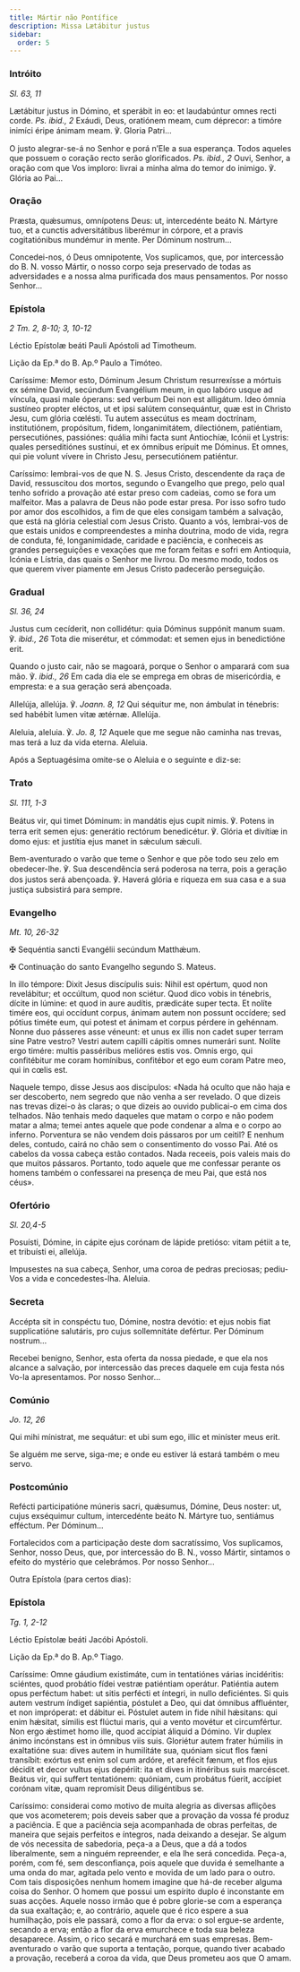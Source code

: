 ```yaml
---
title: Mártir não Pontífice
description: Missa Lætábitur justus
sidebar:
  order: 5
---
```


### Intróito

<em>Sl. 63, 11</em>

<div class="side-by-side not-content">

Lætábitur justus in Dómino, et sperábit in eo: et laudabúntur omnes recti corde. <em>Ps. ibid., 2</em> Exáudi, Deus, oratiónem meam, cum déprecor: a timóre inimíci éripe ánimam meam. ℣. Gloria Patri...

O justo alegrar-se-á no Senhor e porá n’Ele a sua esperança. Todos aqueles que possuem o coração recto serão glorificados. <em>Ps. ibid., 2</em> Ouvi, Senhor, a oração com que Vos imploro: livrai a minha alma do temor do inimigo. ℣. Glória ao Pai...

</div>

### Oração

<div class="side-by-side not-content">

Præsta, quǽsumus, omnípotens Deus: ut, intercedénte beáto <span class="text-red-500">N.</span> Mártyre tuo, et a cunctis adversitátibus liberémur in córpore, et a pravis cogitatiónibus mundémur in mente. Per Dóminum nostrum...

Concedei-nos, ó Deus omnipotente, Vos suplicamos, que, por intercessão do B. <span class="text-red-500">N.</span> vosso Mártir, o nosso corpo seja preservado de todas as adversidades e a nossa alma purificada dos maus pensamentos. Por nosso Senhor...

</div>

### Epístola

<em>2 Tm. 2, 8-10; 3, 10-12</em>

<div class="side-by-side not-content">

Léctio Epístolæ beáti Pauli Apóstoli ad Timotheum.

Lição da Ep.ª do B. Ap.º Paulo a Timóteo.

Caríssime: Memor esto, Dóminum Jesum Christum resurrexísse a mórtuis ex sémine David, secúndum Evangélium meum, in quo labóro usque ad víncula, quasi male óperans: sed verbum Dei non est alligátum. Ideo ómnia sustíneo propter eléctos, ut et ipsi salútem consequántur, quæ est in Christo Jesu, cum glória cœlésti. Tu autem assecútus es meam doctrínam, institutiónem, propósitum, fidem, longanimitátem, dilectiónem, patiéntiam, persecutiónes, passiónes: quália mihi facta sunt Antiochíæ, Icónii et Lystris: quales perseditiónes sustínui, et ex ómnibus erípuit me Dóminus. Et omnes, qui pie volunt vívere in Christo Jesu, persecutiónem patiéntur.

Caríssimo: lembrai-vos de que N. S. Jesus Cristo, descendente da raça de David, ressuscitou dos mortos, segundo o Evangelho que prego, pelo qual tenho sofrido a provação até estar preso com cadeias, como se fora um malfeitor. Mas a palavra de Deus não pode estar presa. Por isso sofro tudo por amor dos escolhidos, a fim de que eles consigam também a salvação, que está na glória celestial com Jesus Cristo. Quanto a vós, lembrai-vos de que estais unidos e compreendestes a minha doutrina, modo de vida, regra de conduta, fé, longanimidade, caridade e paciência, e conheceis as grandes perseguições e vexações que me foram feitas e sofri em Antioquia, Icónia e Lístria, das quais o Senhor me livrou. Do mesmo modo, todos os que querem viver piamente em Jesus Cristo padecerão perseguição.

</div>

### Gradual

<em>Sl. 36, 24</em>

<div class="side-by-side not-content">

Justus cum cecíderit, non collidétur: quia Dóminus suppónit manum suam. ℣. <em>ibid., 26</em> Tota die miserétur, et cómmodat: et semen ejus in benedictióne erit.

Quando o justo cair, não se magoará, porque o Senhor o amparará com sua mão. ℣. <em>ibid., 26</em> Em cada dia ele se emprega em obras de misericórdia, e empresta: e a sua geração será abençoada.

Allelúja, allelúja. ℣. <em>Joann. 8, 12</em> Qui séquitur me, non ámbulat in ténebris: sed habébit lumen vitæ ætérnæ. Allelúja.

Aleluia, aleluia. ℣. <em>Jo. 8, 12</em> Aquele que me segue não caminha nas trevas, mas terá a luz da vida eterna. Aleluia.

</div>

<aside>Após a Septuagésima omite-se o Aleluia e o seguinte e diz-se:</aside>

### Trato

<em>Sl. 111, 1-3</em>

<div class="side-by-side not-content">

Beátus vir, qui timet Dóminum: in mandátis ejus cupit nimis. ℣. Potens in terra erit semen ejus: generátio rectórum benedicétur. ℣. Glória et divítiæ in domo ejus: et justítia ejus manet in sǽculum sǽculi.

Bem-aventurado o varão que teme o Senhor e que põe todo seu zelo em obedecer-lhe. ℣. Sua descendência será poderosa na terra, pois a geração dos justos será abençoada. ℣. Haverá glória e riqueza em sua casa e a sua justiça subsistirá para sempre.

</div>

### Evangelho

<em>Mt. 10, 26-32</em>

<div class="side-by-side not-content">

<span class="cross text-red-500">✠</span> Sequéntia sancti Evangélii secúndum Matthǽum.

<span class="cross text-red-500">✠</span> Continuação do santo Evangelho segundo S. Mateus.

In illo témpore: Dixit Jesus discípulis suis: Nihil est opértum, quod non revelábitur; et occúltum, quod non sciétur. Quod dico vobis in ténebris, dícite in lúmine: et quod in aure audítis, prædicáte super tecta. Et nolíte timére eos, qui occídunt corpus, ánimam autem non possunt occídere; sed pótius timéte eum, qui potest et ánimam et corpus pérdere in gehénnam. Nonne duo pásseres asse véneunt: et unus ex illis non cadet super terram sine Patre vestro? Vestri autem capílli cápitis omnes numerári sunt. Nolíte ergo timére: multis passéribus melióres estis vos. Omnis ergo, qui confitébitur me coram homínibus, confitébor et ego eum coram Patre meo, qui in cœlis est.

Naquele tempo, disse Jesus aos discípulos: «Nada há oculto que não haja e ser descoberto, nem segredo que não venha a ser revelado. O que dizeis nas trevas dizei-o às claras; o que dizeis ao ouvido publicai-o em cima dos telhados. Não tenhais medo daqueles que matam o corpo e não podem matar a alma; temei antes aquele que pode condenar a alma e o corpo ao inferno. Porventura se não vendem dois pássaros por um ceitil? E nenhum deles, contudo, cairá no chão sem o consentimento do vosso Pai. Até os cabelos da vossa cabeça estão contados. Nada receeis, pois valeis mais do que muitos pássaros. Portanto, todo aquele que me confessar perante os homens também o confessarei na presença de meu Pai, que está nos céus».

</div>

### Ofertório

<em>Sl. 20,4-5</em>

<div class="side-by-side not-content">

Posuísti, Dómine, in cápite ejus corónam de lápide pretióso: vitam pétiit a te, et tribuísti ei, allelúja.

Impusestes na sua cabeça, Senhor, uma coroa de pedras preciosas; pediu-Vos a vida e concedestes-lha. Aleluia.

</div>

### Secreta

<div class="side-by-side not-content">

Accépta sit in conspéctu tuo, Dómine, nostra devótio: et ejus nobis fiat supplicatióne salutáris, pro cujus sollemnitáte defértur. Per Dóminum nostrum...

Recebei benigno, Senhor, esta oferta da nossa piedade, e que ela nos alcance a salvação, por intercessão das preces daquele em cuja festa nós Vo-la apresentamos. Por nosso Senhor...

</div>

### Comúnio

<em>Jo. 12, 26</em>

<div class="side-by-side not-content">

Qui mihi mínistrat, me sequátur: et ubi sum ego, illic et miníster meus erit.

Se alguém me serve, siga-me; e onde eu estiver lá estará também o meu servo.

</div>

### Postcomúnio

<div class="side-by-side not-content">

Refécti participatióne múneris sacri, quǽsumus, Dómine, Deus noster: ut, cujus exséquimur cultum, intercedénte beáto <span class="text-red-500">N.</span> Mártyre tuo, sentiámus efféctum. Per Dóminum...

Fortalecidos com a participação deste dom sacratíssimo, Vos suplicamos, Senhor, nosso Deus, que, por intercessão do B. <span class="text-red-500">N.</span>, vosso Mártir, sintamos o efeito do mystério que celebrámos. Por nosso Senhor...

</div>

Outra Epístola (para certos dias):

### Epístola

<em>Tg. 1, 2-12</em>

<div class="side-by-side not-content">

Léctio Epístolæ beáti Jacóbi Apóstoli.

Lição da Ep.ª do B. Ap.º Tiago.

Caríssime: Omne gáudium existimáte, cum in tentatiónes várias incidéritis: sciéntes, quod probátio fídei vestræ patiéntiam operátur. Patiéntia autem opus perféctum habet: ut sitis perfécti et íntegri, in nullo deficiéntes. Si quis autem vestrum índiget sapiéntia, póstulet a Deo, qui dat ómnibus affluénter, et non impróperat: et dábitur ei. Póstulet autem in fide nihil hǽsitans: qui enim hǽsitat, símilis est flúctui maris, qui a vento movétur et circumfértur. Non ergo ǽstimet homo ille, quod accípiat áliquid a Dómino. Vir duplex ánimo incónstans est in ómnibus viis suis. Gloriétur autem frater húmilis in exaltatióne sua: dives autem in humilitáte sua, quóniam sicut flos fæni transíbit: exórtus est enim sol cum ardóre, et arefécit fænum, et flos ejus décidit et decor vultus ejus depériit: ita et dives in itinéribus suis marcéscet. Beátus vir, qui suffert tentatiónem: quóniam, cum probátus fúerit, accípiet corónam vitæ, quam repromísit Deus diligéntibus se.

Caríssimo: considerai como motivo de muita alegria as diversas aflições que vos acometerem; pois deveis saber que a provação da vossa fé produz a paciência. E que a paciência seja acompanhada de obras perfeitas, de maneira que sejais perfeitos e íntegros, nada deixando a desejar. Se algum de vós necessita de sabedoria, peça-a a Deus, que a dá a todos liberalmente, sem a ninguém repreender, e ela lhe será concedida. Peça-a, porém, com fé, sem desconfiança, pois aquele que duvida é semelhante a uma onda do mar, agitada pelo vento e movida de um lado para o outro. Com tais disposições nenhum homem imagine que há-de receber alguma coisa do Senhor. O homem que possui um espírito duplo é inconstante em suas acções. Aquele nosso irmão que é pobre glorie-se com a esperança da sua exaltação; e, ao contrário, aquele que é rico espere a sua humilhação, pois ele passará, como a flor da erva: o sol ergue-se ardente, secando a erva; então a flor da erva emurchece e toda sua beleza desaparece. Assim, o rico secará e murchará em suas empresas. Bem-aventurado o varão que suporta a tentação, porque, quando tiver acabado a provação, receberá a coroa da vida, que Deus prometeu aos que O amam.

</div>
